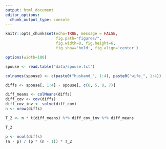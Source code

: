 ```yaml
---
output: html_document
editor_options: 
  chunk_output_type: console
---
```


```r
knitr::opts_chunk$set(echo=TRUE, message = FALSE,
                      fig.path="figures/",
                      fig.width=8, fig.height=6,
                      fig.show='hold', fig.align='center')

options(width=100)
```

```r
spouse <- read.table("data/spouse.txt")

colnames(spouse) <- c(paste0("husband_", 1:4), paste0("wife_", 1:4))
```


```r
diffs <- spouse[, 1:4] - spouse[, c(6, 5, 8, 7)]

diff_means <- colMeans(diffs)
diff_cov <- cov(diffs)
diff_cov_inv <- solve(diff_cov)
n <- nrow(diffs)

T_2 <- n * t(diff_means) %*% diff_cov_inv %*% diff_means

T_2

p <- ncol(diffs)
(n - p) / (p * (n - 1)) * T_2
```

